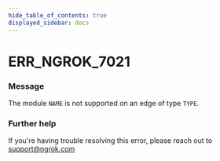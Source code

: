 ```yaml
---
hide_table_of_contents: true
displayed_sidebar: docs
---
```



# ERR_NGROK_7021

### Message
The module `NAME` is not supported on an edge of type `TYPE`.

<ErrorDetails error='err_ngrok_7021' />


### Further help
If you're having trouble resolving this error, please reach out to [support@ngrok.com](mailto:support@ngrok.com?subject=Help%20with%20ERR_NGROK_7021)

